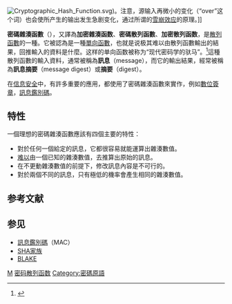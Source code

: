 {{noteTA
|G1=IT
}}
[[Image:Cryptographic_Hash_Function.svg|thumb]])。注意，源输入再微小的变化（“over”这个词）也会使所产生的输出发生急剧变化，通过所谓的[[雪崩效应_(密码学)|雪崩效应]]的原理。]]

'''密碼雜湊函數'''（{{lang-en|Cryptographic hash function}}），又譯為'''加密雜湊函数'''、'''密碼散列函數'''、'''加密散列函数'''，是[[散列函數|散列函數]]的一種。它被認為是一種[[單向函數|單向函數]]，也就是说极其难以由散列函數輸出的結果，回推輸入的資料是什麼。这样的单向函数被称为“现代密码学的驮马”。<ref>{{cite web|last1=Schneier|first1=Bruce|title=Cryptanalysis of MD5 and SHA: Time for a New Standard|url=https://www.schneier.com/essays/archives/2004/08/cryptanalysis_of_md5.html|website=Computerworld|accessdate=15 October 2014|archive-url=https://web.archive.org/web/20160316114109/https://www.schneier.com/essays/archives/2004/08/cryptanalysis_of_md5.html|archive-date=2016-03-16|dead-url=yes}}</ref>這種散列函數的輸入資料，通常被稱為'''訊息'''（message），而它的輸出結果，經常被稱為'''訊息摘要'''（message digest）或'''摘要'''（digest）。

在[[信息安全|信息安全]]中，有許多重要的應用，都使用了密碼雜湊函數來實作，例如[[數位簽章|數位簽章]]，[[訊息鑑別碼|訊息鑑別碼]]。

==特性==
一個理想的密碼雜湊函數應該有四個主要的特性：
* 對於任何一個給定的訊息，它都很容易就能運算出雜湊數值。
* [[計算複雜性理論|难以]]由一個已知的雜湊數值，去推算出原始的訊息。
* 在不更動雜湊數值的前提下，修改訊息內容是不可行的。
* 對於兩個不同的訊息，只有極低的機率會產生相同的雜湊數值。

== 参考文献 ==
{{Reflist}}

== 参见 ==
* [[訊息鑑別碼|訊息鑑別碼]]（MAC）
* [[SHA家族|SHA家族]]
* [[BLAKE|BLAKE]]
{{密碼學}}
{{密码散列}}
[[Category:密码学|M]]
[[Category:密码散列函数|]]
[[Category:密碼原語|Category:密碼原語]]